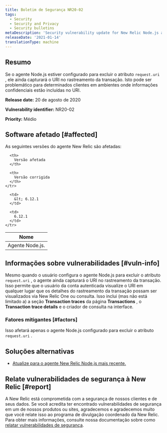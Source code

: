 ```yaml
---
title: Boletim de Segurança NR20-02
tags:
  - Security
  - Security and Privacy
  - Security bulletins
metaDescription: 'Security vulnerability update for New Relic Node.js agent, August 20, 2020'
releaseDate: '2021-01-14'
translationType: machine
---
```


## Resumo

Se o agente Node.js estiver configurado para excluir o atributo `request.uri` , ele ainda capturará o URI no rastreamento da transação. Isto pode ser problemático para determinados clientes em ambientes onde informações confidenciais estão incluídas no URI.

<DNT>**Release date:**</DNT> 20 de agosto de 2020

<DNT>**Vulnerability identifier:**</DNT> NR20-02

<DNT>**Priority:**</DNT> Médio

## Software afetado [#affected]

As seguintes versões do agente New Relic são afetadas:

<table>
  <thead>
    <tr>
      <th>
        Nome
      </th>

      <th>
        Versão afetada
      </th>

      <th>
        Versão corrigida
      </th>
    </tr>
  </thead>

  <tbody>
    <tr>
      <td>
        Agente Node.js.
      </td>

      <td>
        &lt; 6.12.1
      </td>

      <td>
        6.12.1
      </td>
    </tr>
  </tbody>
</table>

## Informações sobre vulnerabilidades [#vuln-info]

Mesmo quando o usuário configura o agente Node.js para excluir o atributo `request.uri` , o agente ainda capturará o URI no rastreamento da transação. Isso permite que o usuário da conta autenticada visualize o URI em qualquer lugar que os detalhes do rastreamento da transação possam ser visualizados via New Relic One ou consulta. Isso inclui (mas não está limitado a) a seção <DNT>**Transaction traces**</DNT> da página <DNT>**Transactions**</DNT> , o <DNT>**Transaction trace details**</DNT> e o criador de consulta na interface.

### Fatores mitigantes [#factors]

Isso afetará apenas o agente Node.js configurado para excluir o atributo `request.uri` .

## Soluções alternativas

* [Atualize para o agente New Relic Node.js mais recente.](/docs/agents/nodejs-agent/installation-configuration/update-nodejs-agent)

## Relate vulnerabilidades de segurança à New Relic [#report]

A New Relic está comprometida com a segurança de nossos clientes e de seus dados. Se você acredita ter encontrado vulnerabilidades de segurança em um de nossos produtos ou sites, agradecemos e agradecemos muito que você relate isso ao programa de divulgação coordenado da New Relic. Para obter mais informações, consulte nossa documentação sobre como [relatar vulnerabilidades de segurança](/docs/security/new-relic-security/data-privacy/reporting-security-vulnerabilities).
